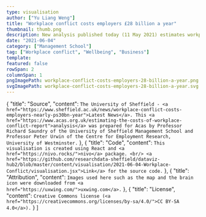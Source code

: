 ```yaml
---
type: visualisation
author: ["Yu Liang Weng"]
title: "Workplace conflict costs employers £28 billion a year"
thumbnail: thumb.png
description: New analysis published today (11 May 2021) estimates workplace conflict costs UK employers £28.5 billion every year - just over £1,000 on average for every employee.
date: "2021-06-04"
category: ["Management School"]
tag: ["Workplace conflict", "Wellbeing", "Business"]
template:
featured: false
rowSpan: 2
columnSpan: 1
pngImagePath: workplace-conflict-costs-employers-28-billion-a-year.png
svgImagePath: workplace-conflict-costs-employers-28-billion-a-year.svg
---
```




<div className="flex justify-center">
  <Visualisation />
</div>


<VisPagination mdx={props.mdx} />
<VisDetail mdx={props.mdx} />

  {
    "title": "Source",
    "content": `The University of Sheffield - <a href="https://www.sheffield.ac.uk/news/workplace-conflict-costs-employers-nearly-ps30bn-year">Latest News</a>. This <a href="https://www.acas.org.uk/estimating-the-costs-of-workplace-conflict-report">analysis</a> was prepared for Acas by Professor Richard Saundry of the University of Sheffield Management School and Professor Peter Urwin of the Centre for Employment Research, University of Westminster.`
  },
  {
    "title": "Code",
    "content": `This visualisation is created using React and <a href="https://nivo.rocks/">nivo</a> package. <br/> <a href="https://github.com/researchdata-sheffield/dataviz-hub2/blob/master/content/visualisation/2021-06-04-Workplace-Conflict/visualisation.jsx">Link</a> for the source code.`
  },
  {
    "title": "Attribution",
    "content": `Images used here such as the map and the brain icon were downloaded from <a href="https://uxwing.com/">uxwing.com</a>.`
  },
  {
    "title": "License",
    "content": `Creative Commons license (<a href="https://creativecommons.org/licenses/by-sa/4.0/">CC BY-SA 4.0</a>).`
  }
]

<VisDiv>
  <Tab data={data} />
</VisDiv>